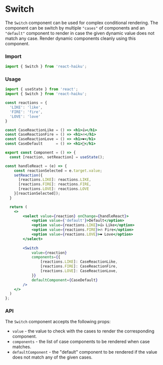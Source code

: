 # Switch

The `Switch` component can be used for complex conditional rendering. The component can be switch by multiple `"cases"` of components and an `"default"` component to render in case the given dynamic value does not match any case.
Render dynamic components cleanly using this component.

### Import

```jsx
import { Switch } from 'react-haiku';
```

### Usage


<SwitchDemo />

```jsx
import { useState } from 'react';
import { Switch } from 'react-haiku';

const reactions = {
  'LIKE': 'like',
  'FIRE': 'fire',
  'LOVE': 'love'
}

const CaseReactionLike = () => <h1>👍</h1>
const CaseReactionFire = () => <h1>🔥</h1>
const CaseReactionLove = () => <h1>❤️</h1>
const CaseDefault      = () => <h1>🚀</h1>

export const Component = () => {
  const [reaction, setReaction] = useState();

const handleReact = (e) => {
    const reactionSelected = e.target.value;
    setReaction({
      [reactions.LIKE]: reactions.LIKE,
      [reactions.FIRE]: reactions.FIRE,
      [reactions.LOVE]: reactions.LOVE
    }[reactionSelected]);
  }

  return (
    <>
        <select value={reaction} onChange={handleReact}>
            <option value={'default'}>Default</option>
            <option value={reactions.LIKE}>👍 Like</option>
            <option value={reactions.FIRE}>🔥 Fire</option>
            <option value={reactions.LOVE}>❤️ Love</option>
        </select>
        
        <Switch
            value={reaction}
            components={{
                [reactions.LIKE]: CaseReactionLike,
                [reactions.FIRE]: CaseReactionFire,
                [reactions.LOVE]: CaseReactionLove,
            }}
            defaultComponent={CaseDefault}
        />
    </>
  )
};
```

### API

The `Switch` component accepts the following props:

- `value`            - the value to check with the cases to render the corresponding component.
- `components`       - the list of case components to be rendered when case matches.
- `defaultComponent` - the "default" component to be rendered if the value does not match any of the given cases.
